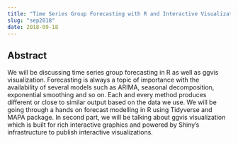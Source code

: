 ```yaml
---
title: "Time Series Group Forecasting with R and Interactive Visualization with ggvis - Roy Budhaditya"
slug: "sep2018"
date: 2018-09-18
---
```


## Abstract

We will be discussing time series group forecasting in R as well as ggvis visualization. Forecasting is always a topic of importance with the availability of several models such as ARIMA, seasonal decomposition, exponential smoothing and so on. Each and every method produces different or close to similar output based on the data we use. We will be going through a hands on forecast modelling in R using Tidyverse and MAPA package. In second part, we will be talking about ggvis visualization which is built for rich interactive graphics and powered by Shiny’s infrastructure to publish interactive visualizations.